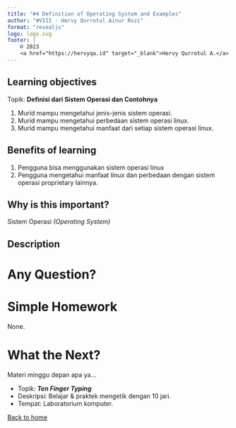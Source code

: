 ```yaml
---
title: "#4 Definition of Operating System and Examples"
author: "#VIII - Hervy Qurrotul Ainur Rozi"
format: "revealjs"
logo: logo.svg
footer: |
    © 2023
    <a href="https://hervyqa.id" target="_blank">Hervy Qurrotul A.</a>
---
```


## Learning objectives {.smaller}

Topik: **Definisi dari Sistem Operasi dan Contohnya**

1. Murid mampu mengetahui jenis-jenis sistem operasi.
1. Murid mampu mengetahui perbedaan sistem operasi linux.
1. Murid mampu mengetahui manfaat dari setiap sistem operasi linux.

## Benefits of learning {.smaller}

1. Pengguna bisa menggunakan sistem operasi linux
1. Pengguna mengetahui manfaat linux dan perbedaan dengan sistem operasi proprietary lainnya.

## Why is this important? {.smaller}

Sistem Operasi *(Operating System)*

## Description {.smaller}

# Any Question? {background-color="rgb(10, 132, 81)"}

# Simple Homework

None.

# What the Next?

Materi minggu depan apa ya...

* Topik: _**Ten Finger Typing**_
* Deskripsi: Belajar & praktek mengetik dengan 10 jari.
* Tempat: Laboratorium komputer.

[Back to home](/)
